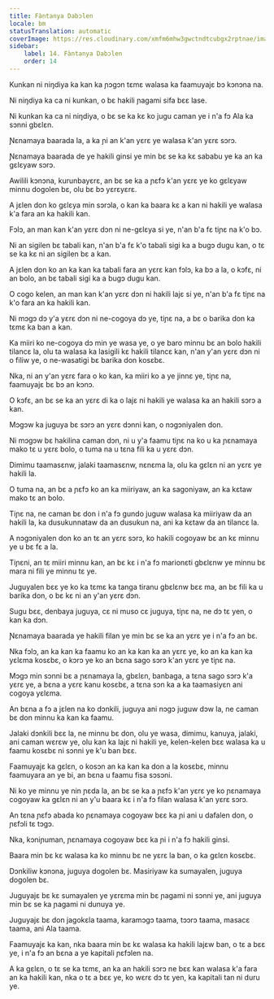 ```yaml
---
title: Fàntanya Dabɔlen
locale: bm
statusTranslation: automatic
coverImage: https://res.cloudinary.com/xmfm6mhw3gwctndtcubgx2rptnae/image/upload/v1741354419/small_cover_la_gran_rebelion_28716e29d2.webp
sidebar:
    label: 14. Fàntanya Dabɔlen
    order: 14
---
```

Kunkan ni niŋdiya ka kan ka ɲɔgɔn tɛmɛ walasa ka faamuyajɛ bɔ kɔnɔna na.

Ni niŋdiya ka ca ni kunkan, o bɛ hakili ɲagami sifa bɛɛ lase.

Ni kunkan ka ca ni niŋdiya, o bɛ se ka kɛ ko jugu caman ye i n'a fɔ Ala ka sɔnni gbɛlɛn.

Ɲɛnamaya baarada la, a ka ɲi an k'an yɛrɛ ye walasa k'an yɛrɛ sɔrɔ.

Ɲɛnamaya baarada de ye hakili ginsi ye min bɛ se ka kɛ sababu ye ka an ka gɛlɛyaw sɔrɔ.

Awilili kɔnɔna, kurunbayɛrɛ, an bɛ se ka a ɲɛfɔ k'an yɛrɛ ye ko gɛlɛyaw minnu dogolen bɛ, olu bɛ bɔ yɛrɛyɛrɛ.

A jɛlen don ko gɛlɛya min sɔrɔla, o kan ka baara kɛ a kan ni hakili ye walasa k'a fara an ka hakili kan.

Fɔlɔ, an man kan k'an yɛrɛ dɔn ni ne-gɛlɛya si ye, n'an b'a fɛ tiɲɛ na k'o bɔ.

Ni an sigilen bɛ tabali kan, n'an b'a fɛ k'o tabali sigi ka a bugɔ dugu kan, o tɛ se ka kɛ ni an sigilen bɛ a kan.

A jɛlen don ko an ka kan ka tabali fara an yɛrɛ kan fɔlɔ, ka bɔ a la, o kɔfɛ, ni an bolo, an bɛ tabali sigi ka a bugɔ dugu kan.

O cogo kelen, an man kan k'an yɛrɛ dɔn ni hakili lajɛ si ye, n'an b'a fɛ tiɲɛ na k'o fara an ka hakili kan.

Ni mɔgɔ dɔ y'a yɛrɛ dɔn ni ne-cogoya dɔ ye, tiɲɛ na, a bɛ o barika don ka tɛmɛ ka ban a kan.

Ka miiri ko ne-cogoya dɔ min ye wasa ye, o ye baro minnu bɛ an bolo hakili tilancɛ la, olu ta walasa ka lasigili kɛ hakili tilancɛ kan, n'an y'an yɛrɛ dɔn ni o filiw ye, o ne-wasatigi bɛ barika don kosɛbɛ.

Nka, ni an y'an yɛrɛ fara o ko kan, ka miiri ko a ye jinnɛ ye, tiɲɛ na, faamuyajɛ bɛ bɔ an kɔnɔ.

O kɔfɛ, an bɛ se ka an yɛrɛ di ka o lajɛ ni hakili ye walasa ka an hakili sɔrɔ a kan.

Mɔgɔw ka juguya bɛ sɔrɔ an yɛrɛ dɔnni kan, o nɔgɔniyalen don.

Ni mɔgɔw bɛ hakilina caman dɔn, ni u y'a faamu tiɲɛ na ko u ka ɲɛnamaya mako tɛ u yɛrɛ bolo, o tuma na u tɛna fili ka u yɛrɛ dɔn.

Dimimu taamasɛnw, jalaki taamasɛnw, nɛnɛma la, olu ka gɛlɛn ni an yɛrɛ ye hakili la.

O tuma na, an bɛ a ɲɛfɔ ko an ka miiriyaw, an ka sagoniyaw, an ka kɛtaw mako tɛ an bolo.

Tiɲɛ na, ne caman bɛ don i n'a fɔ gundo juguw walasa ka miiriyaw da an hakili la, ka dusukunnataw da an dusukun na, ani ka kɛtaw da an tilancɛ la.

A nɔgɔniyalen don ko an tɛ an yɛrɛ sɔrɔ, ko hakili cogoyaw bɛ an kɛ minnu ye u bɛ fɛ a la.

Tiɲɛni, an tɛ miiri minnu kan, an bɛ kɛ i n'a fɔ marionɛti gbɛlɛnw ye minnu bɛ mara ni fili ye minnu tɛ ye.

Juguyalen bɛɛ ye ko ka tɛmɛ ka tanga tiranu gbɛlɛnw bɛɛ ma, an bɛ fili ka u barika don, o bɛ kɛ ni an y'an yɛrɛ dɔn.

Sugu bɛɛ, denbaya juguya, cɛ ni muso cɛ juguya, tiɲɛ na, ne dɔ tɛ yen, o kan ka dɔn.

Ɲɛnamaya baarada ye hakili filan ye min bɛ se ka an yɛrɛ ye i n'a fɔ an bɛ.

Nka fɔlɔ, an ka kan ka faamu ko an ka kan ka an yɛrɛ ye, ko an ka kan ka yɛlɛma kosɛbɛ, o kɔrɔ ye ko an bɛna sago sɔrɔ k'an yɛrɛ ye tiɲɛ na.

Mɔgɔ min sɔnni bɛ a ɲɛnamaya la, gbɛlɛn, banbaga, a tɛna sago sɔrɔ k'a yɛrɛ ye, a bɛna a yɛrɛ kanu kosɛbɛ, a tɛna sɔn ka a ka taamasiyɛn ani cogoya yɛlɛma.

An bɛna a fɔ a jɛlen na ko dɔnkili, juguya ani nɔgɔ juguw dɔw la, ne caman bɛ don minnu ka kan ka faamu.

Jalaki dɔnkili bɛɛ la, ne minnu bɛ don, olu ye wasa, dimimu, kanuya, jalaki, ani caman wɛrɛw ye, olu kan ka lajɛ ni hakili ye, kelen-kelen bɛɛ walasa ka u faamu kosɛbɛ ni sɔnni ye k'u ban bɛɛ.

Faamuyajɛ ka gɛlɛn, o kosɔn an ka kan ka don a la kosɛbɛ, minnu faamuyara an ye bi, an bɛna u faamu fisa sɔsɔni.

Ni ko ye minnu ye nin ɲɛda la, an bɛ se ka a ɲɛfɔ k'an yɛrɛ ye ko ɲɛnamaya cogoyaw ka gɛlɛn ni an y'u baara kɛ i n'a fɔ filan walasa k'an yɛrɛ sɔrɔ.

An tɛna ɲɛfɔ abada ko ɲɛnamaya cogoyaw bɛɛ ka ɲi ani u dafalen don, o ɲɛfɔli tɛ tɔgɔ.

Nka, kɔniɲuman, ɲɛnamaya cogoyaw bɛɛ ka ɲi i n'a fɔ hakili ginsi.

Baara min bɛ kɛ walasa ka ko minnu bɛ ne yɛrɛ la ban, o ka gɛlɛn kosɛbɛ.

Dɔnkiliw kɔnɔna, juguya dogolen bɛ. Masiriyaw ka sumayalen, juguya dogolen bɛ.

Juguyajɛ bɛ kɛ sumayalen ye yɛrɛma min bɛ ɲagami ni sɔnni ye, ani juguya min bɛ se ka ɲagami ni dunuya ye.

Juguyajɛ bɛ don jagokɛla taama, karamɔgɔ taama, tɔɔrɔ taama, masacɛ taama, ani Ala taama.

Faamuyajɛ ka kan, nka baara min bɛ kɛ walasa ka hakili lajɛw ban, o tɛ a bɛɛ ye, i n'a fɔ an bɛna a ye kapitali ɲɛfɔlen na.

A ka gɛlɛn, o tɛ se ka tɛmɛ, an ka an hakili sɔrɔ ne bɛɛ kan walasa k'a fara an ka hakili kan, nka o tɛ a bɛɛ ye, ko wɛrɛ dɔ tɛ yen, ka kapitali tan ni duru ye.


